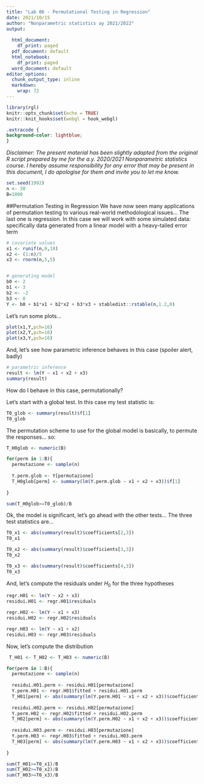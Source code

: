 ```yaml
---
title: "Lab 06 - Permutational Testing in Regression"
date: 2021/10/15
author: "Nonparametric statistics ay 2021/2022"
output:
  
  html_document: 
    df_print: paged
  pdf_document: default
  html_notebook: 
    df_print: paged
  word_document: default
editor_options: 
  chunk_output_type: inline
  markdown: 
    wrap: 72
---
```


```r
library(rgl)
knitr::opts_chunk$set(echo = TRUE)
knitr::knit_hooks$set(webgl = hook_webgl)
```

```css
.extracode {
background-color: lightblue;
}
```

*Disclaimer: The present material has been slightly adapted from the original R
script prepared by me for the a.y. 2020/2021
Nonparametric statistics course. I hereby assume responsibility for any error that may
be present in this document, I do apologise for them and invite you to let me know.*


```r

set.seed(1992)
n <- 30
B=1000
```

##Permutation Testing in Regression
We have now seen many applications of permutation testing to various real-world methodological issues... The last one is regression.
In this case we will work with some simulated data: specifically data generated from a linear model with a heavy-tailed error term

```r
# covariate values
x1 <- runif(n,0,10)
x2 <- (1:n)/5
x3 <- rnorm(n,5,5)


# generating model
b0 <- 2
b1 <- 3
b2 <- -2
b3 <- 0
Y <- b0 + b1*x1 + b2*x2 + b3*x3 + stabledist::rstable(n,1.2,0)


```

Let's run some plots...

```r
plot(x1,Y,pch=16)
plot(x2,Y,pch=16)
plot(x3,Y,pch=16)

```

And, let's see how parametric inference behaves in this case (spoiler alert, badly)

```r
# parametric inference
result <- lm(Y ~ x1 + x2 + x3)
summary(result)


```

How do I behave in this case, permutationally?

Let's start with a global test. In this case my test statistic is:

```r
T0_glob <- summary(result)$f[1]
T0_glob
```

The permutation scheme to use for the global model is basically, to permute the responses... so:

```r
T_H0glob <- numeric(B)

for(perm in 1:B){
  permutazione <- sample(n)
  
  Y.perm.glob <- Y[permutazione]
  T_H0glob[perm] <- summary(lm(Y.perm.glob ~ x1 + x2 + x3))$f[1]
  
}

sum(T_H0glob>=T0_glob)/B
```

Ok, the model is significant, let's go ahead with the other tests...
The three test statistics are...

```r
T0_x1 <- abs(summary(result)$coefficients[2,3])
T0_x1

T0_x2 <- abs(summary(result)$coefficients[3,3])
T0_x2

T0_x3 <- abs(summary(result)$coefficients[4,3])
T0_x3


```

And, let's compute the residuals under $H_0$ for the three hypotheses

```r

regr.H01 <- lm(Y ~ x2 + x3)
residui.H01 <- regr.H01$residuals

regr.H02 <- lm(Y ~ x1 + x3)
residui.H02 <- regr.H02$residuals

regr.H03 <- lm(Y ~ x1 + x2)
residui.H03 <- regr.H03$residuals


```


Now, let's compute the distribution

```r
 T_H01 <- T_H02 <- T_H03 <- numeric(B)

for(perm in 1:B){
  permutazione <- sample(n)
  
  residui.H01.perm <- residui.H01[permutazione]
  Y.perm.H01 <- regr.H01$fitted + residui.H01.perm
  T_H01[perm] <- abs(summary(lm(Y.perm.H01 ~ x1 + x2 + x3))$coefficients[2,3])
  
  residui.H02.perm <- residui.H02[permutazione]
  Y.perm.H02 <- regr.H02$fitted + residui.H02.perm
  T_H02[perm] <- abs(summary(lm(Y.perm.H02 ~ x1 + x2 + x3))$coefficients[3,3])
  
  residui.H03.perm <- residui.H03[permutazione]
  Y.perm.H03 <- regr.H03$fitted + residui.H03.perm
  T_H03[perm] <- abs(summary(lm(Y.perm.H03 ~ x1 + x2 + x3))$coefficients[4,3])
  
}

sum(T_H01>=T0_x1)/B
sum(T_H02>=T0_x2)/B
sum(T_H03>=T0_x3)/B


```


